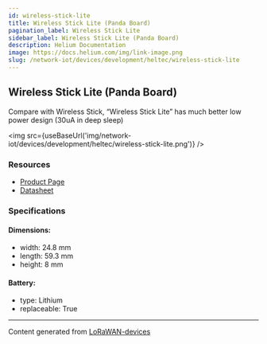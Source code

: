 ```yaml
---
id: wireless-stick-lite
title: Wireless Stick Lite (Panda Board)
pagination_label: Wireless Stick Lite
sidebar_label: Wireless Stick Lite (Panda Board)
description: Helium Documentation
image: https://docs.helium.com/img/link-image.png
slug: /network-iot/devices/development/heltec/wireless-stick-lite
---
```



<LegacyContentBanner />

## Wireless Stick Lite (Panda Board)

Compare with Wireless Stick, “Wireless Stick Lite” has much better low power design (30uA in deep
sleep)

<img src={useBaseUrl('img/network-iot/devices/development/heltec/wireless-stick-lite.png')} />

### Resources

- [Product Page](https://heltec.org/project/wireless-stick-lite/)
- [Datasheet](https://heltec.org/project/wireless-stick-lite/#1552557147424-7f1ec-5c651922-b0bbfe12-55e1)

### Specifications

#### Dimensions:

- width: 24.8 mm
- length: 59.3 mm
- height: 8 mm

#### Battery:

- type: Lithium
- replaceable: True

---

Content generated from [LoRaWAN-devices](https://github.com/TheThingsNetwork/lorawan-devices)

